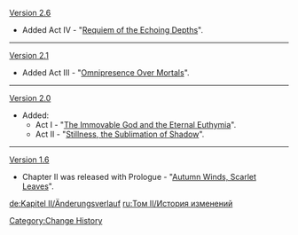 [[Version 2.6]]
* Added Act IV - "[[Requiem of the Echoing Depths]]".
----
[[Version 2.1]]
* Added Act III - "[[Omnipresence Over Mortals]]".
----
[[Version 2.0]]
* Added:
** Act I - "[[The Immovable God and the Eternal Euthymia]]".
** Act II - "[[Stillness, the Sublimation of Shadow]]".
----
[[Version 1.6]]
* Chapter II was released with Prologue - "[[Autumn Winds, Scarlet Leaves]]".
<noinclude>
[[Category:Change History]]

[[de:Kapitel II/Änderungsverlauf]]
[[ru:Том II/История изменений]]
</noinclude>
